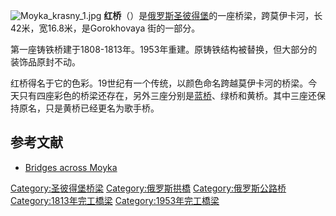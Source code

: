 [[Image:Moyka_krasny_1.jpg|thumb]]
'''红桥'''（{{lang-rus|Кра́сный мост|Krasny most}}）是[[俄罗斯|俄罗斯]][[圣彼得堡|圣彼得堡]]的一座桥梁，跨莫伊卡河，长42米，宽16.8米，是Gorokhovaya 街的一部分。 

第一座铸铁桥建于1808-1813年。1953年重建。原铸铁结构被替换，但大部分的装饰品原封不动。

红桥得名于它的色彩。19世纪有一个传统，以颜色命名跨越莫伊卡河的桥梁。今天只有四座彩色的桥梁还存在，另外三座分别是[[蓝桥_(圣彼得堡)|蓝桥]]、绿桥和黄桥。其中三座还保持原名，只是黄桥已经更名为歌手桥。

{{commonscat|Red Bridge (Saint Petersburg)}}

==参考文献 ==
*[http://al-spbphoto.narod.ru/most/moyka.html Bridges across Moyka] {{Wayback|url=http://al-spbphoto.narod.ru/most/moyka.html |date=20060511173258 }}
{{coord|59.9331|N|30.3152|E|display=title}}

[[Category:圣彼得堡桥梁|Category:圣彼得堡桥梁]]
[[Category:俄罗斯拱橋|Category:俄罗斯拱橋]]
[[Category:俄罗斯公路桥|Category:俄罗斯公路桥]]
[[Category:1813年完工橋梁|Category:1813年完工橋梁]]
[[Category:1953年完工橋梁|Category:1953年完工橋梁]]